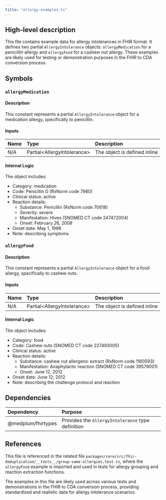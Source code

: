 ```yaml
---
title: "allergy-examples.ts"
---
```


## High-level description
This file contains example data for allergy intolerances in FHIR format. It defines two partial `AllergyIntolerance` objects: `allergyMedication` for a penicillin allergy and `allergyFood` for a cashew nut allergy. These examples are likely used for testing or demonstration purposes in the FHIR to CDA conversion process.

## Symbols

### `allergyMedication`
#### Description
This constant represents a partial `AllergyIntolerance` object for a medication allergy, specifically to penicillin.

#### Inputs
| Name | Type | Description |
|:-----|:-----|:------------|
| N/A | Partial&lt;AllergyIntolerance&gt; | The object is defined inline |

#### Internal Logic
The object includes:
- Category: medication
- Code: Penicillin G (RxNorm code 7980)
- Clinical status: active
- Reaction details:
  - Substance: Penicillin (RxNorm code 70618)
  - Severity: severe
  - Manifestation: Hives (SNOMED CT code 247472004)
  - Onset: February 26, 2008
- Onset date: May 1, 1998
- Note: describing symptoms

### `allergyFood`
#### Description
This constant represents a partial `AllergyIntolerance` object for a food allergy, specifically to cashew nuts.

#### Inputs
| Name | Type | Description |
|:-----|:-----|:------------|
| N/A | Partial&lt;AllergyIntolerance&gt; | The object is defined inline |

#### Internal Logic
The object includes:
- Category: food
- Code: Cashew nuts (SNOMED CT code 227493005)
- Clinical status: active
- Reaction details:
  - Substance: cashew nut allergenic extract (RxNorm code 1160593)
  - Manifestation: Anaphylactic reaction (SNOMED CT code 39579001)
  - Onset: June 12, 2012
- Onset date: June 12, 2012
- Note: describing the challenge protocol and reaction

## Dependencies
| Dependency | Purpose |
|:-----------|:--------|
| @medplum/fhirtypes | Provides the `AllergyIntolerance` type definition |

## References
This file is referenced in the related file `packages/core/src/fhir-deduplication/__tests__/group-same-allergies.test.ts`, where the `allergyFood` example is imported and used in tests for allergy grouping and reaction extraction functions.

The examples in this file are likely used across various tests and demonstrations in the FHIR to CDA conversion process, providing standardized and realistic data for allergy intolerance scenarios.